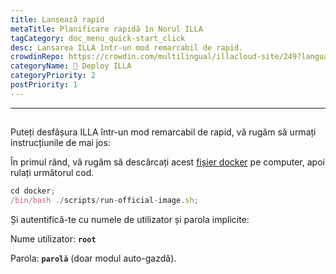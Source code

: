 ```yaml
---
title: Lansează rapid
metaTitle: Planificare rapidă în Norul ILLA
tagCategory: doc_menu_quick-start_click
desc: Lansarea ILLA într-un mod remarcabil de rapid.
crowdinRepo: https://crowdin.com/multilingual/illacloud-site/249?languages=ro&filter=basic&value=0
categoryName: 👷 Deploy ILLA
categoryPriority: 2
postPriority: 1
---
```


* * *

## <h2 hidden>Lansare rapidă</h2>

Puteți desfășura ILLA într-un mod remarcabil de rapid, vă rugăm să urmați instrucțiunile de mai jos:

În primul rând, vă rugăm să descărcați acest [fișier docker](https://github.com/illacloud/deploy-illa-manually/tree/main/docker) pe computer, apoi rulați următorul cod.

```jsx
cd docker;
/bin/bash ./scripts/run-official-image.sh;
```

Și autentifică-te cu numele de utilizator și parola implicite:

Nume utilizator: **`root`**

Parola: **`parolă`** (doar modul auto-gazdă).
